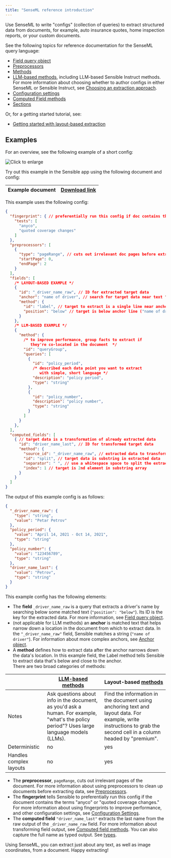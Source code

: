 ```yaml
---
title: "SenseML reference introduction"
---
```


Use SenseML to write "configs" (collection of queries) to extract structured data from documents, for example, auto insurance quotes, home inspection reports, or your custom documents.

See the following topics for reference documentation for the SenseML query language:

* [Field query object](/senseml-reference/field-query-object/index-field-query-object)
* [Preprocessors](/senseml-reference/preprocessors/index-preprocessors)
* [Methods](/senseml-reference/methods/index-methods)
* [LLM-based methods](/senseml-reference/llm-based-methods/index-llm-based-methods), including LLM-based Sensible Instruct methods. For more information about choosing whether to author configs in either SenseML or Sensible Instruct, see [Choosing an extraction approach](/welcome/author).
* [Configuration settings](/senseml-reference/config-settings/index-config-settings)
* [Computed Field methods](/senseml-reference/computed-field-methods/index-computed-field-methods)
* [Sections](/senseml-reference/sections/index-sections)

Or, for a getting started tutorial, see:

* [Getting started with layout-based extraction](/welcome/getting-started-ai)

## Examples

For an overview, see the following example of a short config:

![Click to enlarge](/assets/v0/images/final/senseml_intro.png)

Try out this example in the Sensible app using the following document and config:

| Example document | [Download link](https://raw.githubusercontent.com/sensible-hq/sensible-docs/main/readme-sync/assets/v0/pdfs/split.pdf) |
| ---------------- | ---------------------------------------------------------------------------------------------------------------------- |

This example uses the following config:


```json JSON 
{
  "fingerprint": { // preferentially run this config if doc contains the test strings
    "tests": [
      "anyco",
      "quoted coverage changes"
    ]
  },
  "preprocessors": [
    {
      "type": "pageRange", // cuts out irrelevant doc pages before extraction
      "startPage": 0,
      "endPage": 2
    }
  ],
  "fields": [
    /* LAYOUT-BASED EXAMPLE */
    {
      "id": "_driver_name_raw", // ID for extracted target data
      "anchor": "name of driver", // search for target data near text "name of driver" in doc
      "method": {
        "id": "label", // target to extract is a single line near anchor line
        "position": "below" // target is below anchor line ("name of driver")
      }
    },
    /* LLM-BASED EXAMPLE */
    {
      "method": {
        /* to improve performance, group facts to extract if 
           they're co-located in the document  */
        "id": "queryGroup",
        "queries": [
          {
            "id": "policy_period",
            /* described each data point you want to extract
               with simple, short language */
            "description": "policy period",
            "type": "string"
          },
          {
            "id": "policy_number",
            "description": "policy number",
            "type": "string"
          }
        ]
      }
    },
  ],
  "computed_fields": [
    { // target data is a transformation of already extracted data
      "id": "driver_name_last", // ID for transformed target data
      "method": {
        "source_id": "_driver_name_raw", // extracted data to transform
        "id": "split", // target data is substring in extracted data
        "separator": " ", // use a whitespace space to split the extracted data into substring array
        "index": 1 // target is 2nd element in substring array
      }
    }
  ]
}
```
The output of this example config is as follows:


```JSON JSON 
{
  "_driver_name_raw": {
    "type": "string",
    "value": "Petar Petrov"
  },
  "policy_period": {
    "value": "April 14, 2021 - Oct 14, 2021",
    "type": "string"
  },
  "policy_number": {
    "value": "123456789",
    "type": "string"
  },
  "driver_name_last": {
    "value": "Petrov",
    "type": "string"
  }
}
```
This example config has the following elements:

* The **field** `_driver_name_raw` is a query that extracts a driver's name by searching below some matched text (`"position": "below"`). Its ID is the key for the extracted data. For more information, see [Field query object](/senseml-reference/field-query-object/index-field-query-object).
* (not applicable for LLM methods) an **anchor** is matched text that helps narrow down a location in the document from which to extract data. In the `"_driver_name_raw"` field, Sensible matches a string (`"name of driver"`). For information about more complex anchors, see [Anchor object](/senseml-reference/field-query-object/anchor).
* A **method** defines how to extract data after the anchor narrows down the data's location. In this example field, the Label method tells Sensible to extract data that's below and close to the anchor.  
There are two broad categories of methods:  

|                                              | [LLM-based methods](/senseml-reference/llm-based-methods/index-llm-based-methods)                                                                                                |  Layout-based [methods](/senseml-reference/methods/index-methods)                                                                                                                              |  
| -------------------------------------------- | ------------------------------------------------------------------------------------------------------------------------------------------- | ------------------------------------------------------------------------------------------------------------------------------------------------------------------- |  
| Notes                                        | Ask questions about info in the document, as you'd ask a human. For example, "what's the policy period"? Uses large language models (LLMs). | Find the information in the document using anchoring text and layout data. For example, write instructions to grab the second cell in a column headed by "premium". |  
| Deterministic                                | no                                                                                                                                          | yes                                                                                                                                                                 |  
| Handles complex layouts                      | no                                                                                                                                          | yes                                                                                                                                                                 |

* The **preprocessor**, `pageRange`, cuts out irrelevant pages of the document. For more information about using preprocessors to clean up documents before extracting data, see [Preprocessors](/senseml-reference/preprocessors/index-preprocessors).
* The **fingerprint** tells Sensible to preferentially run this config if the document contains the terms "anyco" or "quoted coverage changes." For more information about using fingerprints to improve performance, and other configuration settings, see [Configuration Settings](/senseml-reference/config-settings/index-config-settings).
* The **computed field** `"driver_name_last"` extracts the last name from the raw output of the `_driver_name_raw` field. For more information about transforming field output, see [Computed field methods](/senseml-reference/computed-field-methods/index-computed-field-methods). You can also capture the full name as typed output. See [types](/senseml-reference/field-query-object/types).

Using SenseML, you can extract just about any text, as well as image coordinates, from a document. Happy extracting!